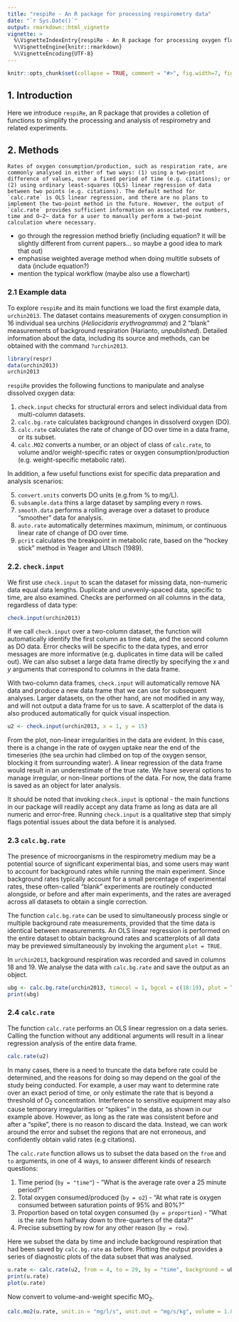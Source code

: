 ```yaml
---
title: "respiRe - An R package for processing respirometry data"
date: "`r Sys.Date()`"
output: rmarkdown::html_vignette
vignette: >
  %\VignetteIndexEntry{respiRe - An R package for processing oxygen flux data}
  %\VignetteEngine{knitr::rmarkdown}
  %\VignetteEncoding{UTF-8}
---
```


```r
knitr::opts_chunk$set(collapse = TRUE, comment = "#>", fig.width=7, fig.height=7)
```

## 1. Introduction

Here we introduce `respiRe`, an R package that provides a colletion of functions to simplify the processing and analysis of respirometry and related experiments.





## 2. Methods

    Rates of oxygen consumption/production, such as respiration rate, are commonly analysed in either of two ways: (1) using a two-point difference of values, over a fixed period of time (e.g. citations); or (2) using ordinary least-squares (OLS) linear regression of data between two points (e.g. citations). The default method for `calc.rate` is OLS linear regression, and there are no plans to implement the two-point method in the future. However, the output of `calc.rate` provides sufficient information on associated row numbers, time and O~2~ data for a user to manually perform a two-point calculation where necessary.

- go through the regression method briefly (including equation? it will be slightly different from current papers... so maybe a good idea to mark that out)
- emphasise weighted average method when doing multitle subsets of data (include equation?)
- mention the typical workflow (maybe also use a flowchart)

### 2.1 Example data

To explore `respiRe` and its main functions we load the first example data, `urchin2013`. The dataset contains measurements of oxygen consumption in 16 individual sea urchins (*Heliocidaris erythrogramma*) and 2 "blank" measurements of background respiration (Harianto, *unpublished*). Detailed information about the data, including its source and methods, can be obtained with the command `?urchin2013`.


```r
library(respr)
data(urchin2013)
urchin2013
```

`respiRe` provides the following functions to manipulate and analyse dissolved oxygen data:

1. `check.input` checks for structural errors and select individual data from multi-column datasets.
2. `calc.bg.rate` calculates background changes in dissolverd oxygen (DO).
3. `calc.rate` calculates the rate of change of DO over time in a data frame, or its subset.
4. `calc.MO2` converts a number, or an object of class of `calc.rate`, to volume and/or weight-specific rates or oxygen consumption/production (e.g. weight-specific metabolic rate).

In addition, a few useful functions exist for specific data preparation and analysis scenarios:

5. `convert.units` converts DO units (e.g.from % to mg/L).
6. `subsample.data` thins a large dataset by sampling every *n* rows.
7. `smooth.data` performs a rolling average over a dataset to produce "smoother" data for analysis.
8. `auto.rate` automatically determines maximum, minimum, or continuous linear rate of change of DO over time.
9. `pcrit` calculates the breakpoint in metabolic rate, based on the "hockey stick" method in Yeager and Ultsch (1989).


### 2.2. `check.input`

We first use `check.input` to scan the dataset for missing data, non-numeric data equal data lengths. Duplicate and unevenly-spaced data, specific to time, are also examined. Checks are performed on all columns in the data, regardless of data type:

```r
check.input(urchin2013)
```


If we call `check.input` over a two-column dataset, the function will automatically identify the first column as time data, and the second column as DO data. Error checks will be specific to the data types, and error messages are more informative (e.g. duplicates in time data will be called out). We can also subset a large data frame directly by specifying the *x* and *y* arguments that correspond to columns in the data frame. 

With two-column data frames, `check.input` will automatically remove NA data and produce a new data frame that we can use for subsequent analyses. Larger datasets, on the other hand, are not modified in any way, and will not output a data frame for us to save. A scatterplot of the data is also produced automatically for quick visual inspection.

```r
u2 <- check.input(urchin2013, x = 1, y = 15)
```

From the plot, non-linear irregularities in the data are evident. In this case, there is a change in the rate of oxygen uptake near the end of the timeseries (the sea urchin had climbed on top of the oxygen sensor, blocking it from surrounding water). A linear regression of the data frame would result in an underestimate of the true rate. We have several options to manage irregular, or non-linear portions of the data. For now, the data frame is saved as an object for later analysis.

It should be noted that invoking `check.input` is optional - the main functions in our package will readily accept any data frame as long as data are all numeric and error-free. Running `check.input` is a qualitative step that simply flags potential issues about the data before it is analysed.


### 2.3 `calc.bg.rate`

The presence of microorganisms in the respirometry medium may be a potential source of significant experimental bias, and some users may want to account for background rates while running the main experiment. Since background rates typically account for a small percentage of experimental rates, these often-called "blank" experiments are routinely conducted alongside, or before and after main experiments, and the rates are averaged across all datasets to obtain a single correction. 

The function `calc.bg.rate` can be used to simultaneously process single or multiple background rate measurements, provided that the time data is identical between measurements. An OLS linear regression is performed on the entire dataset to obtain background rates and scatterplots of all data may be previewed simultaneously by invoking the argument `plot = TRUE`.

In `urchin2013`, background respiration was recorded and saved in columns 18 and 19. We analyse the data with `calc.bg.rate` and save the output as an object.

```r
ubg <- calc.bg.rate(urchin2013, timecol = 1, bgcol = c(18:19), plot = T)
print(ubg)
```


### 2.4 `calc.rate`


The function `calc.rate` performs an OLS linear regression on a data series. Calling the function without any additional arguments will result in a linear regression analysis of the entire data frame.

```r
calc.rate(u2)
```

In many cases, there is a need to truncate the data before rate could be determined, and the reasons for doing so may depend on the goal of the study being conducted. For example, a user may want to determine rate over an exact period of time, or only estimate the rate that is beyond a threshold of O~2~ concentration. Interference to sensitive equipment may also cause temporary irregularities or "spikes" in the data, as shown in our example above. However, as long as the rate was consistent before and after a "spike", there is no reason to discard the data. Instead, we can work around the error and subset the regions that are not erroneous, and confidently obtain valid rates (e.g citations). 

The `calc.rate` function allows us to subset the data based on the `from` and `to` arguments, in one of 4 ways, to answer different kinds of research questions:

1. Time period (`by = "time"`) - "What is the average rate over a 25 minute period?"
2. Total oxygen consumed/produced (`by = o2`) - "At what rate is oxygen consumed between saturation points of 95% and 80%?"
3. Proportion based on total oxygen consumed (`by = proportion`) - "What is the rate from halfway down to thre-quarters of the data?"
4. Precise subsetting by row for any other reason (`by = row`).


Here we subset the data by time and include background respiration that had been saved by `calc.bg.rate` as before. Plotting the output provides a series of diagnostic plots of the data subset that was analysed.

```r
u.rate <- calc.rate(u2, from = 4, to = 29, by = "time", background = ubg)
print(u.rate)
plot(u.rate)
```




Now convert to volume-and-weight specific MO~2~.
```r
calc.mo2(u.rate, unit.in = "mg/l/s", unit.out = "mg/s/kg", volume = 1.89, mass = 0.13)
```


